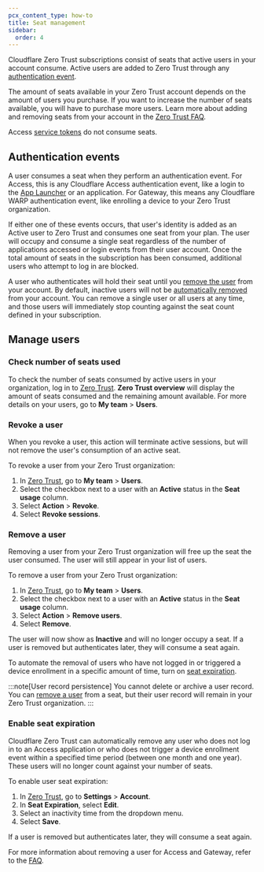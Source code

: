 ```yaml
---
pcx_content_type: how-to
title: Seat management
sidebar:
  order: 4
---
```


Cloudflare Zero Trust subscriptions consist of seats that active users in your account consume. Active users are added to Zero Trust through any [authentication event](#authentication-event).

The amount of seats available in your Zero Trust account depends on the amount of users you purchase. If you want to increase the number of seats available, you will have to purchase more users. Learn more about adding and removing seats from your account in the [Zero Trust FAQ](/cloudflare-one/faq/getting-started-faq/#how-do-i-change-my-subscription-plan).

Access [service tokens](/cloudflare-one/identity/service-tokens/) do not consume seats.

## Authentication events

A user consumes a seat when they perform an authentication event. For Access, this is any Cloudflare Access authentication event, like a login to the [App Launcher](/cloudflare-one/applications/app-launcher/) or an application. For Gateway, this means any Cloudflare WARP authentication event, like enrolling a device to your Zero Trust organization.

If either one of these events occurs, that user's identity is added as an Active user to Zero Trust and consumes one seat from your plan. The user will occupy and consume a single seat regardless of the number of applications accessed or login events from their user account. Once the total amount of seats in the subscription has been consumed, additional users who attempt to log in are blocked.

A user who authenticates will hold their seat until you [remove the user](#remove-a-user) from your account. By default, inactive users will not be [automatically removed](#enable-seat-expiration) from your account. You can remove a single user or all users at any time, and those users will immediately stop counting against the seat count defined in your subscription.

## Manage users

### Check number of seats used

To check the number of seats consumed by active users in your organization, log in to [Zero Trust](https://one.dash.cloudflare.com). **Zero Trust overview** will display the amount of seats consumed and the remaining amount available. For more details on your users, go to **My team** > **Users**.

### Revoke a user

When you revoke a user, this action will terminate active sessions, but will not remove the user's consumption of an active seat.

To revoke a user from your Zero Trust organization:

1. In [Zero Trust](https://one.dash.cloudflare.com), go to **My team** > **Users**.
2. Select the checkbox next to a user with an **Active** status in the **Seat usage** column.
3. Select **Action** > **Revoke**.
4. Select **Revoke sessions**.

### Remove a user

Removing a user from your Zero Trust organization will free up the seat the user consumed. The user will still appear in your list of users.

To remove a user from your Zero Trust organization:

1. In [Zero Trust](https://one.dash.cloudflare.com), go to **My team** > **Users**.
2. Select the checkbox next to a user with an **Active** status in the **Seat usage** column.
3. Select **Action** > **Remove users**.
4. Select **Remove**.

The user will now show as **Inactive** and will no longer occupy a seat. If a user is removed but authenticates later, they will consume a seat again.

To automate the removal of users who have not logged in or triggered a device enrollment in a specific amount of time, turn on [seat expiration](#enable-seat-expiration).

:::note[User record persistence]
You cannot delete or archive a user record. You can [remove a user](#remove-a-user) from a seat, but their user record will remain in your Zero Trust organization.
:::

### Enable seat expiration

Cloudflare Zero Trust can automatically remove any user who does not log in to an Access application or who does not trigger a device enrollment event within a specified time period (between one month and one year). These users will no longer count against your number of seats.

To enable user seat expiration:

1. In [Zero Trust](https://one.dash.cloudflare.com), go to **Settings** > **Account**.
2. In **Seat Expiration**, select **Edit**.
3. Select an inactivity time from the dropdown menu.
4. Select **Save**.

If a user is removed but authenticates later, they will consume a seat again.

For more information about removing a user for Access and Gateway, refer to the [FAQ](/cloudflare-one/faq/getting-started-faq/#removing-users).
